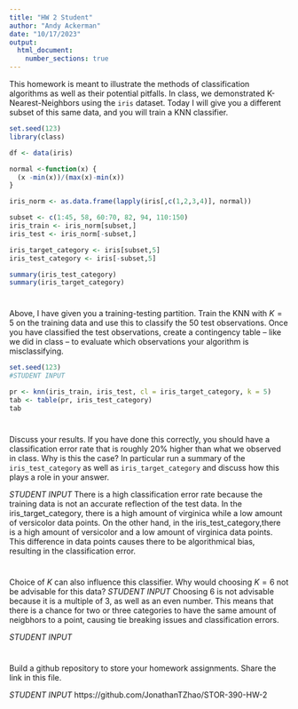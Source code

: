 ```yaml
---
title: "HW 2 Student"
author: "Andy Ackerman"
date: "10/17/2023"
output: 
  html_document:
    number_sections: true
---
```


This homework is meant to illustrate the methods of classification algorithms as well as their potential pitfalls.  In class, we demonstrated K-Nearest-Neighbors using the `iris` dataset.  Today I will give you a different subset of this same data, and you will train a KNN classifier.  

```r
set.seed(123)
library(class)

df <- data(iris) 

normal <-function(x) {
  (x -min(x))/(max(x)-min(x))   
}

iris_norm <- as.data.frame(lapply(iris[,c(1,2,3,4)], normal))

subset <- c(1:45, 58, 60:70, 82, 94, 110:150)
iris_train <- iris_norm[subset,] 
iris_test <- iris_norm[-subset,] 

iris_target_category <- iris[subset,5]
iris_test_category <- iris[-subset,5]

summary(iris_test_category)
summary(iris_target_category)

```

#
Above, I have given you a training-testing partition.  Train the KNN with $K = 5$ on the training data and use this to classify the 50 test observations.  Once you have classified the test observations, create a contingency table -- like we did in class -- to evaluate which observations your algorithm is misclassifying.   

```r
set.seed(123)
#STUDENT INPUT

pr <- knn(iris_train, iris_test, cl = iris_target_category, k = 5)
tab <- table(pr, iris_test_category)
tab
```


#

Discuss your results.  If you have done this correctly, you should have a classification error rate that is roughly 20% higher than what we observed in class.  Why is this the case? In particular run a summary of the `iris_test_category` as well as `iris_target_category` and discuss how this plays a role in your answer.  

*STUDENT INPUT* 
There is a high classification error rate because the training data is not an accurate reflection of the test data. In the iris_target_category, there is a high amount of virginica while a low amount of versicolor data points. On the other hand, in the iris_test_category,there is a high amount of versicolor and a low amount of virginica data points. This difference in data points causes there to be algorithmical bias, resulting in the classification error.


#

Choice of $K$ can also influence this classifier.  Why would choosing $K = 6$ not be advisable for this data? 
*STUDENT INPUT*
Choosing 6 is not advisable because it is a multiple of 3, as well as an even number. This means that there is a chance for two or three categories to have the same amount of neigbhors to a point, causing tie breaking issues and classification errors.

*STUDENT INPUT*

#

Build a github repository to store your homework assignments.  Share the link in this file.  

*STUDENT INPUT*
https://github.com/JonathanTZhao/STOR-390-HW-2
